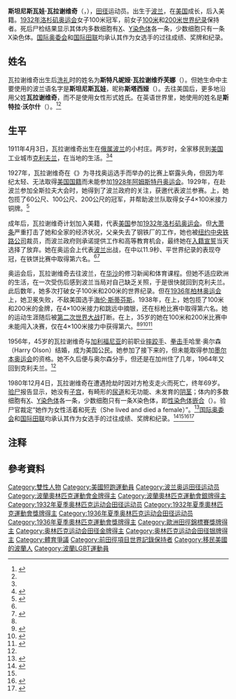 {{noteTA
|1=zh-cn:0米; zh-tw:0公尺; zh-hk:0米;
}}
{{Infobox sportsperson
| name           =斯坦尼斯瓦娃·瓦拉谢维奇<br>斯特拉·沃尔什
| image          =Stanisława_Walasiewicz_z_nagrodami.jpg
| nationality    ={{POL}}{{to}}{{USA}}
| birth_date     ={{Birth date|year=1911|month=4|day=3}}
| birth_place    ={{flagicon|俄羅斯帝國}} [[俄属波兰|俄属波兰]]{{link-pl|维日霍夫尼亚|Wierzchownia (województwo kujawsko-pomorskie)}}
| death_date     ={{Death date and age|1980|12|4|1911|4|3}}
| death_place    ={{USA}}[[俄亥俄州|俄亥俄州]][[克利夫兰|克利夫兰]]
| residence      =
| spouse         =
| sport          =田徑
| event          =短跑、跳遠
| pb             =
{{ubl
|[[100米|100米]]：11.6秒<small>（1937 [[田径世界纪录列表|WR]]）</small>
|[[200米|200米]]：23.6秒<small>（1935 [[田径世界纪录列表|WR]]）</small>
}}
| show-medals    = no
| medaltemplates =
{{MedalCountry | {{flagIOC|POL}} }}
{{MedalSport|女子田徑}}
{{MedalCompetition|[[奥林匹克运动会|奥林匹克运动会]]}}
{{MedalGold | [[1932年夏季奥林匹克运动会|1932年 洛杉矶]] | {{le|1932年夏季奥林匹克运动会田径比赛|Athletics at the 1932 Summer Olympics|100公尺}}}}
{{MedalSilver | [[1936年夏季奥林匹克运动会|1936年 柏林]] | {{le|1936年夏季奥林匹克运动会田径比赛|Athletics at the 1936 Summer Olympics|100公尺}}}}
{{MedalCompetition|[[欧洲田径锦标赛|欧洲田径锦标赛]]}}
{{MedalGold | {{le|1938年欧洲田径锦标赛|1938 European Athletics Championships|1938年 维也纳}} | 100公尺}}
{{MedalGold | {{le|1938年欧洲田径锦标赛|1938 European Athletics Championships|1938年 维也纳}} | 200公尺}}
{{MedalSilver | {{le|1938年欧洲田径锦标赛|1938 European Athletics Championships|1938年 维也纳}} | 4×100公尺接力}}
{{MedalSilver | {{le|1938年欧洲田径锦标赛|1938 European Athletics Championships|1938年 维也纳}} | 跳远}}
{{MedalCompetition|{{le|世界女子运动会|Women's World Games}}}}
{{MedalGold | {{le|1930年世界女子运动会|1930 Women's World Games|1930年 布拉格}} | 60公尺}}
{{MedalGold | {{le|1930年世界女子运动会|1930 Women's World Games|1930年 布拉格}} | 100公尺}}
{{MedalGold | {{le|1930年世界女子运动会|1930 Women's World Games|1930年 布拉格}} | 200公尺}}
{{MedalBronze | {{le|1930年世界女子运动会|1930 Women's World Games|1930年 布拉格}} | 4×100公尺接力}}
{{MedalGold | {{le|1934年世界女子运动会|1934 Women's World Games|1934年 伦敦}} | 60公尺}}
{{MedalSilver | {{le|1934年世界女子运动会|1934 Women's World Games|1934年 伦敦}} | 100公尺}}
{{MedalSilver | {{le|1934年世界女子运动会|1934 Women's World Games|1934年 伦敦}} | 200公尺}}
}}
'''斯坦尼斯瓦娃·瓦拉谢维奇'''（{{lang-pl|Stanisława Walasiewicz}}，{{bd|1911年|4月3日|1980年|12月4日|catIdx=S斯}}），[[田径|田径]]运动员。出生于[[波兰|波兰]]，在[[美国|美国]]成长，后入美籍。[[1932年夏季奥林匹克运动会|1932年洛杉矶奥运会]]女子100米冠军，前女子[[100米|100米]]和[[200米|200米]][[田径世界纪录列表|世界纪录]]保持者。死后尸检结果显示其体内多数细胞有[[X染色体|X]]、[[Y染色体|Y染色体]]各一条，少数细胞只有一条X染色体。[[国际奥委会|国际奥委会]]和[[国际田联|国际田联]]均承认其作为女选手的过往成绩、奖牌和纪录。

==姓名==
瓦拉谢维奇出生后[[洗礼|洗礼]]时的姓名为'''斯特凡妮娅·瓦拉谢维乔芙娜'''（{{lang|pl|Stefania Walasiewiczówna}}）。但她生命中主要使用的波兰语名字是'''斯坦尼斯瓦娃'''，昵称'''斯塔西娅'''（{{lang|pl|Stasia}}）。去往美国后，更多地沿用父姓'''瓦拉谢维奇'''，而不是使用女性形式姓氏{{efn|1=在波兰语中，-ówna是未婚女性的姓氏后缀。父亲姓瓦拉谢维奇，则女儿在婚前姓瓦拉谢维乔芙娜。<ref>{{cite web|title=A Foreigner's Guide to Polish Surnames|trans-title=给外国人的波兰人姓氏指南|url=https://culture.pl/en/article/a-foreigners-guide-to-polish-surnames|first=Mikołaj|last=Gliński|date=2016-01-08|website=culture.pl|publisher={{le|密茨凯维奇学院|Adam Mickiewicz Institute|Adam Mickiewicz Institute}}|language=en|access-date=2021-08-15|archive-date=2021-06-14|archive-url=https://web.archive.org/web/20210614093109/https://culture.pl/en/article/a-foreigners-guide-to-polish-surnames|dead-url=no}}</ref>}}。在英语世界里，她使用的姓名是'''斯特拉·沃尔什'''（{{lang|en|Stella Walsh}}）。<ref name=Edward>{{cite web|url=https://www.magazynbieganie.pl/stanislawa-walasiewicz-kontrowersyjna-mistrzyni-sprzed-ery-szewinskiej/|title=Stanisława Walasiewicz – kontrowersyjna mistrzyni sprzed ery Szewińskiej|trans-title=斯坦尼斯瓦娃·瓦拉谢维奇：谢温斯卡时代之前的有争议的奥运冠军|first=Edward|last=Walasiewicz|date=2013-06-27|publisher=Magazyn Bieganie|language=pl|access-date=2021-08-15|dead-url=no|archive-date=2022-03-16|archive-url=https://web.archive.org/web/20220316055737/https://www.magazynbieganie.pl/stanislawa-walasiewicz-kontrowersyjna-mistrzyni-sprzed-ery-szewinskiej/}}</ref><ref name=sbnation/>

==生平==
1911年4月3日，瓦拉谢维奇出生在[[俄属波兰|俄属波兰]]的小村庄{{link-pl|维日霍夫尼亚|Wierzchownia (województwo kujawsko-pomorskie)}}。两岁时，全家移民到[[美国|美国]]工业城市[[克利夫兰|克利夫兰]]，在当地的{{le|百老汇-斯拉夫村|Broadway–Slavic Village|波兰移民社区}}生活。<ref name=sbnation/><ref name=Brt1>{{cite web|url=https://www.britannica.com/biography/Stanislawa-Walasiewicz|title=Stanisława Walasiewicz|trans-title=斯坦尼斯瓦娃·瓦拉谢维奇|publisher=[[Britannica|Britannica]]|language=en|access-date=2021-08-15|archive-date=2021-07-12|archive-url=https://web.archive.org/web/20210712050349/https://www.britannica.com/biography/Stanislawa-Walasiewicz|dead-url=no}}</ref>

1927年，瓦拉谢维奇在《{{le|克利夫兰报|Cleveland Press}}》为寻找奥运选手而举办的比赛上崭露头角，但因为年纪太轻、无法取得[[美国公民|美国国籍]]而未能参加[[1928年夏季奥林匹克运动会|1928年阿姆斯特丹奥运会]]。1929年，在赴波兰参加全斯拉夫{{Le|索科尔 (体育)|Sokol|索科尔}}大会时，她得到了波兰政府的关注，获邀代表波兰参赛。{{le|1930年世界女子运动会|1930 Women's World Games}}上，她包揽了60公尺、100公尺、200公尺的冠军，并帮助波兰队取得女子4×100米接力铜牌。<ref name=p1930>{{cite web|url=https://www.przegladsportowy.pl/mistrzowie-sportu/historia/plebiscyt-rok-po-roku-1930/d929djr|title=Plebiscyt Rok Po Roku - 1930|trans-title=历年最佳运动员评选：1930年|date=2008-11-24|website={{le|体育评论 (波兰杂志)|Przegląd Sportowy|Przegląd Sportowy}}|language=pl|access-date=2021-08-15|archive-date=2021-08-16|archive-url=https://web.archive.org/web/20210816040334/https://www.przegladsportowy.pl/mistrzowie-sportu/historia/plebiscyt-rok-po-roku-1930/d929djr|dead-url=no}}</ref>

成年后，瓦拉谢维奇计划加入美籍，代表[[奥林匹克运动会美国代表团|美国]]参加[[1932年夏季奥林匹克运动会|1932年洛杉矶奥运会]]。但[[大萧条|大萧条]]严重打击了她和全家的经济状况，父亲失去了钢铁厂的工作，她也被[[纽约中央铁路公司_(1831年-1968年)|纽约中央铁路公司]]裁员，而波兰政府则承诺提供工作和高等教育机会，最终她在[[美国入籍效忠宣誓|入籍宣誓]]当天选择了放弃。她在奥运会上代表[[奥林匹克运动会波兰代表团|波兰]]出战，在{{le|1932年夏季奥林匹克运动会女子100米比赛|Athletics at the 1932 Summer Olympics – Women's 100 metres|100米比赛}}中以11.9秒、平世界纪录的表现夺冠，在铁饼比赛中取得第六名。<ref name=sbnation/><ref name=p1932>{{cite web|url=https://www.przegladsportowy.pl/mistrzowie-sportu/historia/plebiscyt-rok-po-roku-1932/n28t06s|title=Plebiscyt Rok Po Roku - 1932|trans-title=历年最佳运动员评选：1932年|date=2008-11-24|website={{le|体育评论 (波兰杂志)|Przegląd Sportowy|Przegląd Sportowy}}|language=pl|access-date=2021-08-15|archive-date=2021-08-16|archive-url=https://web.archive.org/web/20210816040334/https://www.przegladsportowy.pl/mistrzowie-sportu/historia/plebiscyt-rok-po-roku-1932/n28t06s|dead-url=no}}</ref>

奥运会后，瓦拉谢维奇去往波兰，在[[华沙|华沙]]的{{Le|约瑟夫·毕苏茨基体育大学|Józef Piłsudski University of Physical Education in Warsaw|中央体育学院}}修习新闻和体育课程。但她不适应欧洲的生活，在一次受伤后感到波兰当局对自己缺乏关照，于是很快就回到克利夫兰。此后数年，她多次打破女子100米和200米的世界纪录。但在[[1936年夏季奥林匹克运动会|1936年柏林奥运会]]上，她卫冕失败，不敌美国选手[[海伦·斯蒂芬斯|海伦·斯蒂芬斯]]。1938年，在{{le|1938年欧洲田径锦标赛|1938 European Athletics Championships|首届允许女选手参赛的欧锦赛}}上，她包揽了100米和200米的金牌，在4×100米接力和跳远中摘银，还在标枪比赛中取得第六名。她的运动生涯随后被[[第二次世界大战|第二次世界大战]]打断。在{{le|1946年欧洲田径锦标赛|1946 European Athletics Championships|战后首次欧锦赛}}上，35岁的她在100米和200米比赛中未能闯入决赛，仅在4×100米接力中获得第六。<ref name=sbnation/><ref name=p1933>{{cite web|url=https://www.przegladsportowy.pl/mistrzowie-sportu/historia/plebiscyt-rok-po-roku-1933/q1g4lml|title=Plebiscyt Rok Po Roku - 1933|trans-title=历年最佳运动员评选：1933年|date=2008-11-24|website={{le|体育评论 (波兰杂志)|Przegląd Sportowy|Przegląd Sportowy}}|language=pl|access-date=2021-08-15|archive-date=2021-08-16|archive-url=https://web.archive.org/web/20210816040338/https://www.przegladsportowy.pl/mistrzowie-sportu/historia/plebiscyt-rok-po-roku-1933/q1g4lml|dead-url=no}}</ref><ref name=p1934>{{cite web|url=https://www.przegladsportowy.pl/mistrzowie-sportu/historia/plebiscyt-rok-po-roku-1934/v3y4tsx|title=Plebiscyt Rok Po Roku - 1934|trans-title=历年最佳运动员评选：1934年|date=2008-11-24|website={{le|体育评论 (波兰杂志)|Przegląd Sportowy|Przegląd Sportowy}}|language=pl|access-date=2021-08-15|archive-date=2021-08-16|archive-url=https://web.archive.org/web/20210816040335/https://www.przegladsportowy.pl/mistrzowie-sportu/historia/plebiscyt-rok-po-roku-1934/v3y4tsx|dead-url=no}}</ref><ref name=IAFF>{{cite web|url=https://www.worldathletics.org/athletes/poland/stanislawa-walasiewicz-14557987|language=en|title=Stanisława Walasiewicz|trans-title=斯坦尼斯瓦娃·瓦拉谢维奇|publisher=[[国际田联|IAAF]]|access-date=2021-08-15|archive-date=2021-08-16|archive-url=https://web.archive.org/web/20210816040336/https://www.worldathletics.org/athletes/poland/stanislawa-walasiewicz-14557987|dead-url=no}}</ref>

1956年，45岁的瓦拉谢维奇与[[加利福尼亚|加利福尼亚]]的前职业[[摔跤手|摔跤手]]、[[职业拳击|拳击手]]哈里·奥尔森（Harry Olson）结婚，成为美国公民。{{efn|1=一说在1947年入籍。<ref name=Brt2>{{cite web|url=https://www.britannica.com/topic/1932-Olympic-Games-The-Curious-Story-of-Stella-Walsh-1367962|title=Stanisława Walasiewicz: The Curious Story of Stella Walsh|trans-title=斯坦尼斯瓦娃·瓦拉谢维奇：斯特拉·沃尔什的奇异故事|publisher=[[Britannica|Britannica]]|language=en|access-date=2021-08-15|archive-date=2020-11-11|archive-url=https://web.archive.org/web/20201111201756/https://www.britannica.com/topic/1932-Olympic-Games-The-Curious-Story-of-Stella-Walsh-1367962|dead-url=no}}</ref>}}她参加了接下来的{{le|美国田径奥运选拔赛|United States Olympic Trials (track and field)}}，但未能取得参加[[1956年夏季奥林匹克运动会|墨尔本奥运会]]的资格。她不久后便与奥尔森分手，但还是在加州住了几年，1964年又回到克利夫兰。<ref name=sbnation/>

1980年12月4日，瓦拉谢维奇在遭遇抢劫时因对方枪支走火而死亡，终年69岁。[[验尸|验尸]]报告显示，她没有[[子宫|子宫]]，有畸形的[[尿道|尿道]]和无功能、未发育的[[阴茎|阴茎]]；体内的多数细胞有[[X染色体|X]]、[[Y染色体|Y染色体]]各一条，少数细胞只有一条X染色体，即[[性染色体|性染色体]][[镶嵌现象|嵌合]]（{{le|性染色体45X0/46XY嵌合型|45,X/46,XY mosaicism|45X0/46XY型}}）。验尸官裁定“她作为女性活着和死去（She lived and died a female）”。<ref name=sbnation>{{cite web|url=https://www.sbnation.com/longform/2013/6/27/4466724/stella-walsh-profile-intersex-olympian|title=Who was Stella Walsh? The Story of the Intersex Olympian|trans-title=谁是斯特拉·沃尔什？奥运会间性选手的故事|first=Matt|last=Tullis|date=2013-06-27|website={{le|SB Nation|SB Nation}}|language=en|access-date=2021-08-15|archive-date=2017-07-28|archive-url=https://web.archive.org/web/20170728131334/https://www.sbnation.com/longform/2013/6/27/4466724/stella-walsh-profile-intersex-olympian|dead-url=no}}</ref>[[国际奥委会|国际奥委会]]和[[国际田联|国际田联]]均承认其作为女选手的过往成绩、奖牌和纪录。<ref name=IOC>{{cite web|url=https://olympics.com/en/athletes/stanislawa-walasiewicz|language=en|title=Stanisława Walasiewicz|trans-title=斯坦尼斯瓦娃·瓦拉谢维奇|publisher=[[国际奥委会|IOC]]|access-date=2021-08-15|archive-date=2021-07-11|archive-url=https://web.archive.org/web/20210711100206/https://olympics.com/en/athletes/stanislawa-walasiewicz|dead-url=no}}</ref><ref name=IAFF/><ref name=record100>{{cite web|url=https://www.worldathletics.org/records/by-progression/2002|language=en|title=World Record Progression of 100 Metres|trans-title=100米世界纪录进程|publisher=[[国际田联|IAAF]]|access-date=2021-08-15|archive-date=2021-07-26|archive-url=https://web.archive.org/web/20210726081311/https://www.worldathletics.org/records/by-progression/2002|dead-url=no}}</ref><ref name=record200>{{cite web|url=https://www.worldathletics.org/records/by-progression/2275|language=en|title=World Record Progression of 200 Metres|trans-title=200米世界纪录进程|publisher=[[国际田联|IAAF]]|access-date=2021-08-15|archive-date=2021-07-26|archive-url=https://web.archive.org/web/20210726081417/https://www.worldathletics.org/records/by-progression/2275|dead-url=no}}</ref>

==注释==
{{notelist}}

== 參考資料 ==
{{reflist}}

<!--空行-->
{{start box}}
{{s-ach}}
{{succession box|before={{le|斯坦尼斯瓦夫·佩特凯维奇|Stanisław Petkiewicz}}|title=《{{le|体育评论 (波兰杂志)|Przegląd Sportowy|体育评论}}》{{le|波兰年度最佳运动员|Polish Sports Personality of the Year}}|years=1930|after=[[雅努什·库索钦斯基|雅努什·库索钦斯基]]}}
{{succession box|before=[[雅努什·库索钦斯基|雅努什·库索钦斯基]]|title=《{{le|体育评论 (波兰杂志)|Przegląd Sportowy|体育评论}}》{{le|波兰年度最佳运动员|Polish Sports Personality of the Year}}|years=1932–1934|after={{le|罗格·维里|Roger Verey}}}}
{{end box}}
<!--空行-->
{{奥林匹克运动会女子100米冠军}}
{{DEFAULTSORT:Walasiewicz, Stanislawa}}

[[Category:雙性人物|Category:雙性人物]]
[[Category:美國短跑運動員|Category:美國短跑運動員]]
[[Category:波兰奥运田径运动员|Category:波兰奥运田径运动员]]
[[Category:波蘭奧林匹克運動會金牌得主|Category:波蘭奧林匹克運動會金牌得主]]
[[Category:波蘭奧林匹克運動會銀牌得主|Category:波蘭奧林匹克運動會銀牌得主]]
[[Category:1932年夏季奥林匹克运动会田径运动员|Category:1932年夏季奥林匹克运动会田径运动员]]
[[Category:1932年夏季奧林匹克運動會獎牌得主|Category:1932年夏季奧林匹克運動會獎牌得主]]
[[Category:1936年夏季奥林匹克运动会田径运动员|Category:1936年夏季奥林匹克运动会田径运动员]]
[[Category:1936年夏季奧林匹克運動會獎牌得主|Category:1936年夏季奧林匹克運動會獎牌得主]]
[[Category:歐洲田徑錦標賽獎牌得主|Category:歐洲田徑錦標賽獎牌得主]]
[[Category:奥林匹克运动会田径金牌得主|Category:奥林匹克运动会田径金牌得主]]
[[Category:奥林匹克运动会田径银牌得主|Category:奥林匹克运动会田径银牌得主]]
[[Category:體育爭議|Category:體育爭議]]
[[Category:前田徑項目世界記錄保持者|Category:前田徑項目世界記錄保持者]]
[[Category:移民美國的波蘭人|Category:移民美國的波蘭人]]
[[Category:波蘭LGBT運動員|Category:波蘭LGBT運動員]]